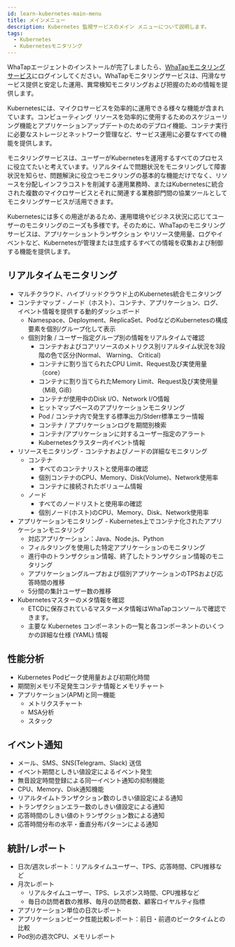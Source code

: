```yaml
---
id: learn-kubernetes-main-menu
title: メインメニュー
description: Kubernetes 監視サービスのメイン メニューについて説明します。
tags:
  - Kubernetes
  - Kubernetesモニタリング
---
```


WhaTapエージェントのインストールが完了しましたら、[WhaTapモニタリングサービス](https://service.whatap.io)にログインしてください。WhaTapモニタリングサービスは、円滑なサービス提供と安定した運用、異常検知モニタリングおよび把握のための情報を提供します。

Kubernetesには、マイクロサービスを効率的に運用できる様々な機能が含まれています。コンピューティング リソースを効率的に使用するためのスケジューリング機能とアプリケーションアップデートのためのデプロイ機能、コンテナ実行に必要なストレージとネットワーク管理など、サービス運用に必要なすべての機能を提供します。

モニタリングサービスは、ユーザーがKubernetesを運用するすべてのプロセスに役立てたいと考えています。リアルタイムで問題状況をモニタリングして障害状況を知らせ、問題解決に役立つモニタリングの基本的な機能だけでなく、リソースを分配しインフラコストを削減する運用業務時、またはKubernetesに統合された複数のマイクロサービスとそれに関連する業務部門間の協業ツールとしてモニタリングサービスが活用できます。

Kubernetesには多くの用途があるため、運用環境やビジネス状況に応じてユーザーのモニタリングのニーズも多様です。そのために、WhaTapのモニタリングサービスは、アプリケーショントランザクション
やリソース使用量、ログやイベントなど、Kubernetesが管理または生成するすべての情報を収集および制御する機能を提供します。

## リアルタイムモニタリング

- マルチクラウド、ハイブリッドクラウド上のKubernetes統合モニタリング
- コンテナマップ - ノード（ホスト）、コンテナ、アプリケーション、ログ、イベント情報を提供する動的ダッシュボード
  - Namespace、Deployment、ReplicaSet、PodなどのKubernetesの構成要素を個別/グループ化して表示
  - 個別対象 / ユーザー指定グループ別の情報をリアルタイムで確認
    - コンテナおよびコアリソースのメトリクス別リアルタイム状況を3段階の色で区分(Normal、 Warning、 Critical)
    - コンテナに割り当てられたCPU Limit、Request及び実使用量（core）
    - コンテナに割り当てられたMemory Limit、Request及び実使用量（MiB, GiB）
    - コンテナが使用中のDisk I/O、Network I/O情報
    - ヒットマップベースのアプリケーションモニタリング
    - Pod / コンテナ内で発生する標準出力/Stderr標準エラー情報
    - コンテナ / アプリケーションログを期間別検索
    - コンテナ/アプリケーションに対するユーザー指定のアラート
    - Kubernetesクラスター内イベント情報
- リソースモニタリング - コンテナおよびノードの詳細なモニタリング
  - コンテナ
    - すべてのコンテナリストと使用率の確認
    - 個別コンテナのCPU、Memory、Disk(Volume)、Network使用率
    - コンテナに接続されたボリューム情報
  - ノード
    - すべてのノードリストと使用率の確認
    - 個別ノード(ホスト)のCPU、Memory、Disk、Network使用率
- アプリケーションモニタリング - Kubernetes上でコンテナ化されたアプリケーションモニタリング
  - 対応アプリケーション：Java、Node.js、Python
  - フィルタリングを使用した特定アプリケーションのモニタリング
  - 進行中のトランザクション情報、終了したトランザクション情報のモニタリング
  - アプリケーショングループおよび個別アプリケーションのTPSおよび応答時間の推移
  - 5分間の集計ユーザー数の推移
- Kubernetesマスターのメタ情報を確認
  - ETCDに保存されているマスターメタ情報はWhaTapコンソールで確認できます。
  - 主要な Kubernetes コンポーネントの一覧と各コンポーネントのいくつかの詳細な仕様 (YAML) 情報

## 性能分析

- Kubernetes Podピーク使用量および初期化時間
- 期間別メモリ不足発生コンテナ情報とメモリチャート
- アプリケーション(APM)と同一機能
  - メトリクスチャート
  - MSA分析
  - スタック

## イベント通知

- メール、SMS、SNS(Telegram、Slack) 送信
- イベント期間としきい値設定によるイベント発生
- 無音設定時間登録による同一イベント通知の抑制機能
- CPU、Memory、Disk通知機能
- リアルタイムトランザクション数のしきい値設定による通知
- トランザクションエラー数のしきい値設定による通知
- 応答時間のしきい値のトランザクション数による通知
- 応答時間分布の水平・垂直分布パターンによる通知

## 統計/レポート

- 日次/週次レポート：リアルタイムユーザー、TPS、応答時間、CPU推移など
- 月次レポート
  - リアルタイムユーザー、TPS、レスポンス時間、CPU推移など
  - 毎日の訪問者数の推移、毎月の訪問者数、顧客ロイヤルティ指標
- アプリケーション単位の日次レポート
- アプリケーションピーク性能比較レポート：前日・前週のピークタイムとの比較
- Pod別の週次CPU、メモリレポート
